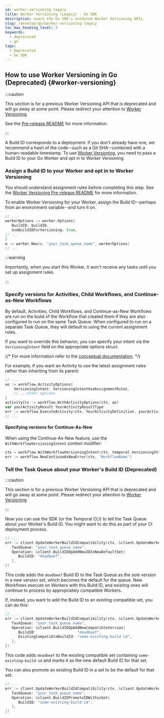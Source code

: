 ```yaml
---
id: worker-versioning-legacy
title: Worker Versioning (Legacy) - Go SDK
description: Learn the Go SDK's outdated Worker Versioning APIs.
slug: /develop/go/worker-versioning-legacy
toc_max_heading_level: 3
keywords:
  - deprecated
  - go
tags:
  - Deprecated
  - Go SDK
---
```


## How to use Worker Versioning in Go (Deprecated) {#worker-versioning}

:::caution

This section is for a previous Worker Versioning API that is deprecated and will go away at some point. Please redirect your attention to [Worker Versioning](/worker-versioning).

See the [Pre-release README](https://github.com/temporalio/temporal/blob/main/docs/worker-versioning.md) for more information.

:::

A Build ID corresponds to a deployment. If you don't already have one, we recommend a hash of the code--such as a Git SHA--combined with a human-readable timestamp.
To use [Worker Versioning](/worker-versioning), you need to pass a Build ID to your Go Worker and opt in to Worker Versioning.

### Assign a Build ID to your Worker and opt in to Worker Versioning

You should understand assignment rules before completing this step.
See the [Worker Versioning Pre-release README](https://github.com/temporalio/temporal/blob/main/docs/worker-versioning.md) for more information.

To enable Worker Versioning for your Worker, assign the Build ID--perhaps from an environment variable--and turn it on.

```go
// ...
workerOptions := worker.Options{
   BuildID: buildID,
   UseBuildIDForVersioning: true,
// ...
}
w := worker.New(c, "your_task_queue_name", workerOptions)
// ...
```

:::warning

Importantly, when you start this Worker, it won't receive any tasks until you set up assignment rules.

:::

### Specify versions for Activities, Child Workflows, and Continue-as-New Workflows

By default, Activities, Child Workflows, and Continue-as-New Workflows are run on the build of the Workflow that created them if they are also configured to run on the same Task Queue.
When configured to run on a separate Task Queue, they will default to using the current assignment rules.

If you want to override this behavior, you can specify your intent via the `VersioningIntent` field on the appropriate options struct.

{/* For more information refer to the [conceptual documentation](/worker-versioning). */}

For example, if you want an Activity to use the latest assignment rules rather than inheriting from its parent:

```go
// ...
ao := workflow.ActivityOptions{
    VersioningIntent: VersioningIntentUseAssignmentRules,
    // ...other options
}
activityCtx := workflow.WithActivityOptions(ctx, ao)
var yourActivityResult YourActivityResultType
err := workflow.ExecuteActivity(ctx, YourActivityDefinition, yourActivityParam).Get(ctx, &yourActivityResult)
// ...
```

#### Specifying versions for Continue-As-New

When using the Continue-As-New feature, use the `WithWorkflowVersioningIntent` context modifier:

```go
ctx = workflow.WithWorkflowVersioningIntent(ctx, temporal.VersioningIntentUseAssignmentRules)
err := workflow.NewContinueAsNewError(ctx, "WorkflowName")
```

### Tell the Task Queue about your Worker's Build ID (Deprecated)

:::caution

This section is for a previous Worker Versioning API that is deprecated and will go away at some point. Please redirect your attention to [Worker Versioning](/worker-versioning).

:::

Now you can use the SDK (or the Temporal CLI) to tell the Task Queue about your Worker's Build ID.
You might want to do this as part of your CI deployment process.

```go
// ...
err := client.UpdateWorkerBuildIdCompatibility(ctx, &client.UpdateWorkerBuildIdCompatibilityOptions{
   TaskQueue: "your_task_queue_name",
   Operation: &client.BuildIDOpAddNewIDInNewDefaultSet{
      BuildID: "deadbeef",
   },
})
```

This code adds the `deadbeef` Build ID to the Task Queue as the sole version in a new version set, which becomes the default for the queue.
New Workflows execute on Workers with this Build ID, and existing ones will continue to process by appropriately compatible Workers.

If, instead, you want to add the Build ID to an existing compatible set, you can do this:

```go
// ...
err := client.UpdateWorkerBuildIdCompatibility(ctx, &client.UpdateWorkerBuildIdCompatibilityOptions{
   TaskQueue: "your_task_queue_name",
   Operation: &client.BuildIDOpAddNewCompatibleVersion{
      BuildID:                   "deadbeef",
      ExistingCompatibleBuildId: "some-existing-build-id",
   },
})
```

This code adds `deadbeef` to the existing compatible set containing `some-existing-build-id` and marks it as the new default Build ID for that set.

You can also promote an existing Build ID in a set to be the default for that set:

```go
// ...
err := client.UpdateWorkerBuildIdCompatibility(ctx, &client.UpdateWorkerBuildIdCompatibilityOptions{
   TaskQueue: "your_task_queue_name",
   Operation: &client.BuildIDPromoteIDWithinSet{
      BuildID: "some-existing-build-id",
   },
})
```
